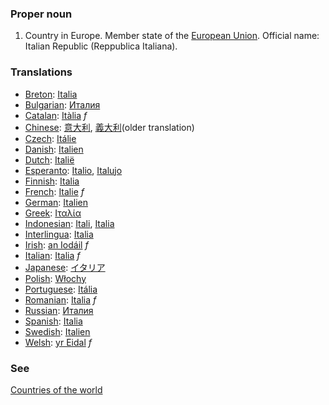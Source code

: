 ===Proper noun===
# Country in Europe. Member state of the [[European Union]]. Official name: Italian Republic (Reppublica Italiana).
===Translations===

*[[Breton]]: [[Italia]]
*[[Bulgarian]]: [[Италия]]
*[[Catalan]]: [[Itàlia]] ''f''
*[[Chinese]]: [[意大利]], [[義大利]](older translation)
*[[Czech]]: [[Itálie]]
*[[Danish]]: [[Italien]]
*[[Dutch]]: [[Italië]]
*[[Esperanto]]: [[Italio]], [[Italujo]]
*[[Finnish]]: [[Italia]]
*[[French]]: [[Italie]] ''f''
*[[German]]: [[Italien]]
*[[Greek]]: [[Ιταλία]]
*[[Indonesian]]: [[Itali]], [[Italia]]
*[[Interlingua]]: [[Italia]]
*[[Irish]]: [[an Iodáil]] ''f''
*[[Italian]]: [[Italia]] ''f''
*[[Japanese]]: [[イタリア]]
*[[Polish]]: [[Włochy]]
*[[Portuguese]]: [[Itália]]
*[[Romanian]]: [[Italia]] ''f''
*[[Russian]]: [[Италия]]
*[[Spanish]]: [[Italia]]
*[[Swedish]]: [[Italien]]
*[[Welsh]]: [[yr Eidal]] ''f''

===See===
[[Countries of the world]]